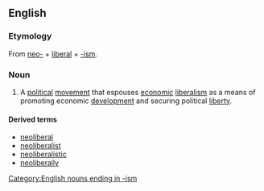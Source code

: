 ==English==
===Etymology===
From [[neo-]] + [[liberal]] + [[-ism]].

===Noun===
{{wikipedia}}
{{en-noun|-}}
# A [[political]] [[movement]] that espouses [[economic]] [[liberalism]] as a means of promoting economic [[development]] and securing political [[liberty]].

====Derived terms====
*[[neoliberal]]
*[[neoliberalist]]
*[[neoliberalistic]]
*[[neoliberally]]
[[Category:English nouns ending in -ism]]